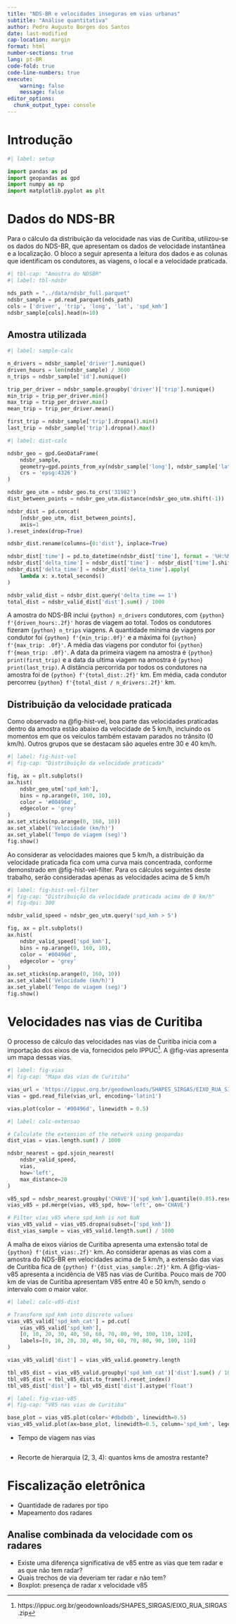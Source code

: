 ```yaml
---
title: "NDS-BR e velocidades inseguras em vias urbanas"
subtitle: "Análise quantitativa"
author: Pedro Augusto Borges dos Santos
date: last-modified
cap-location: margin
format: html
number-sections: true
lang: pt-BR
code-fold: true
code-line-numbers: true
execute:
    warning: false
    message: false
editor_options: 
  chunk_output_type: console
---
```


# Introdução

```python
#| label: setup

import pandas as pd
import geopandas as gpd
import numpy as np
import matplotlib.pyplot as plt
```

# Dados do NDS-BR

Para o cálculo da distribuição da velocidade nas vias de Curitiba, utilizou-se os dados do NDS-BR, que apresentam os dados de velocidade instantânea e a localização. O bloco a seguir apresenta a leitura dos dados e as colunas que identificam os condutores, as viagens, o local e a velocidade praticada.

```python
#| tbl-cap: "Amostra do NDSBR"
#| label: tbl-ndsbr

nds_path = "../data/ndsbr_full.parquet"
ndsbr_sample = pd.read_parquet(nds_path)
cols = ['driver', 'trip', 'long', 'lat', 'spd_kmh']
ndsbr_sample[cols].head(n=10)
```

## Amostra utilizada

```python
#| label: sample-calc

n_drivers = ndsbr_sample['driver'].nunique()
driven_hours = len(ndsbr_sample) / 3600
n_trips = ndsbr_sample['id'].nunique()

trip_per_driver = ndsbr_sample.groupby('driver')['trip'].nunique()
min_trip = trip_per_driver.min()
max_trip = trip_per_driver.max()
mean_trip = trip_per_driver.mean()

first_trip = ndsbr_sample['trip'].dropna().min()
last_trip = ndsbr_sample['trip'].dropna().max()
```

```python
#| label: dist-calc

ndsbr_geo = gpd.GeoDataFrame(
    ndsbr_sample, 
    geometry=gpd.points_from_xy(ndsbr_sample['long'], ndsbr_sample['lat'],
    crs = 'epsg:4326')
)

ndsbr_geo_utm = ndsbr_geo.to_crs('31982')
dist_between_points = ndsbr_geo_utm.distance(ndsbr_geo_utm.shift(-1))

ndsbr_dist = pd.concat(
    [ndsbr_geo_utm, dist_between_points],
    axis=1
).reset_index(drop=True)

ndsbr_dist.rename(columns={0:'dist'}, inplace=True)

ndsbr_dist['time'] = pd.to_datetime(ndsbr_dist['time'], format = '%H:%M:%S')
ndsbr_dist['delta_time'] = ndsbr_dist['time'] - ndsbr_dist['time'].shift(1)
ndsbr_dist['delta_time'] = ndsbr_dist['delta_time'].apply(
    lambda x: x.total_seconds()
)

ndsbr_valid_dist = ndsbr_dist.query('delta_time == 1')
total_dist = ndsbr_valid_dist['dist'].sum() / 1000
```

A amostra do NDS-BR inclui `{python} n_drivers` condutores, com `{python} f'{driven_hours:.2f}'` horas de viagem ao total. Todos os condutores fizeram `{python} n_trips` viagens. A quantidade mínima de viagens por condutor foi `{python} f'{min_trip:.0f}'` e a máxima foi `{python} f'{max_trip: .0f}'`. A média das viagens por condutor foi `{python} f'{mean_trip: .0f}'`. A data da primeira viagem na amostra é `{python} print(first_trip)` e a data da ultima viagem na amostra é `{python} print(last_trip)`. A distância percorrida por todos os condutores na amostra foi de `{python} f'{total_dist:.2f}'` km. Em média, cada condutor percorreu `{python} f'{total_dist / n_drivers:.2f}'` km.

## Distribuição da velocidade praticada

Como observado na @fig-hist-vel, boa parte das velocidades praticadas dentro da amostra estão abaixo da velocidade de 5 km/h, incluindo os momentos em que os veículos também estavam parados no trânsito (0 km/h). Outros grupos que se destacam são aqueles entre 30 e 40 km/h.

```python
#| label: fig-hist-vel
#| fig-cap: "Distribuição da velocidade praticada"

fig, ax = plt.subplots()
ax.hist(
    ndsbr_geo_utm['spd_kmh'],
    bins = np.arange(0, 160, 10),
    color = '#00496d',
    edgecolor = 'grey'
)
ax.set_xticks(np.arange(0, 160, 10))
ax.set_xlabel('Velocidade (km/h)')
ax.set_ylabel('Tempo de viagem (seg)')
fig.show()
```

Ao considerar as velocidades maiores que 5 km/h, a distribuição da velocidade praticada fica com uma curva mais concentrada, conforme demonstrado em @fig-hist-vel-filter. Para os cálculos seguintes deste trabalho, serão consideradas apenas as velocidades acima de 5 km/h

```python
#| label: fig-hist-vel-filter
#| fig-cap: "Distribuição da velocidade praticada acima de 0 km/h"
#| fig-dpi: 300

ndsbr_valid_speed = ndsbr_geo_utm.query('spd_kmh > 5')

fig, ax = plt.subplots()
ax.hist(
    ndsbr_valid_speed['spd_kmh'],
    bins = np.arange(0, 160, 10),
    color = '#00496d',
    edgecolor = 'grey'
)
ax.set_xticks(np.arange(0, 160, 10))
ax.set_xlabel('Velocidade (km/h)')
ax.set_ylabel('Tempo de viagem (seg)')
fig.show()
```

# Velocidades nas vias de Curitiba

O processo de cálculo das velocidades nas vias de Curitiba inicia com a importação dos eixos de via, fornecidos pelo IPPUC^[https://ippuc.org.br/geodownloads/SHAPES_SIRGAS/EIXO_RUA_SIRGAS.zip]. A @fig-vias apresenta um mapa dessas vias.

```python
#| label: fig-vias
#| fig-cap: "Mapa das vias de Curitiba"

vias_url = 'https://ippuc.org.br/geodownloads/SHAPES_SIRGAS/EIXO_RUA_SIRGAS.zip'
vias = gpd.read_file(vias_url, encoding='latin1')

vias.plot(color = '#00496d', linewidth = 0.5)
```

```python
#| label: calc-extensao

# Calculate the extension of the network using geopandas
dist_vias = vias.length.sum() / 1000

ndsbr_nearest = gpd.sjoin_nearest(
    ndsbr_valid_speed, 
    vias, 
    how='left',
    max_distance=20
)

v85_spd = ndsbr_nearest.groupby('CHAVE')['spd_kmh'].quantile(0.85).reset_index()
vias_v85 = pd.merge(vias, v85_spd, how='left', on='CHAVE')

# Filter vias_v85 where spd_kmh is not NaN
vias_v85_valid = vias_v85.dropna(subset=['spd_kmh'])
dist_vias_sample = vias_v85_valid.length.sum() / 1000
```

A malha de eixos viários de Curitiba apresenta uma extensão total de `{python} f'{dist_vias:.2f}'` km. Ao considerar apenas as vias com a amostra do NDS-BR em velocidades acima de 5 km/h, a extensão das vias de Curitiba fica de `{python} f'{dist_vias_sample:.2f}'` km. A @fig-vias-v85 apresenta a incidência de V85 nas vias de Curitiba. Pouco mais de 700 km de vias de Curitiba apresentam V85 entre 40 e 50 km/h, sendo o intervalo com o maior valor. 

```python
#| label: calc-v85-dist

# Transform spd_kmh into discrete values
vias_v85_valid['spd_kmh_cat'] = pd.cut(
    vias_v85_valid['spd_kmh'], 
    [0, 10, 20, 30, 40, 50, 60, 70, 80, 90, 100, 110, 120],
    labels=[0, 10, 20, 30, 40, 50, 60, 70, 80, 90, 100, 110]
)

vias_v85_valid['dist'] = vias_v85_valid.geometry.length

tbl_v85_dist = vias_v85_valid.groupby('spd_kmh_cat')['dist'].sum() / 1000
tbl_v85_dist = tbl_v85_dist.to_frame().reset_index()
tbl_v85_dist['dist'] = tbl_v85_dist['dist'].astype('float')

```


```python
#| label: fig-vias-v85
#| fig-cap: "V85 nas vias de Curitiba"

base_plot = vias_v85.plot(color='#dbdbdb', linewidth=0.5)
vias_v85_valid.plot(ax=base_plot, linewidth=0.5, column='spd_kmh', legend=True)

```


- Tempo de viagem nas vias

```python

```

- Recorte de hierarquia (2, 3, 4): quantos kms de amostra restante?

# Fiscalização eletrônica

- Quantidade de radares por tipo
- Mapeamento dos radares

## Analise combinada da velocidade com os radares

- Existe uma diferença significativa de v85 entre as vias que tem radar e as que não tem radar?
- Quais trechos de via deveriam ter radar e não tem?
- Boxplot: presença de radar x velocidade v85
